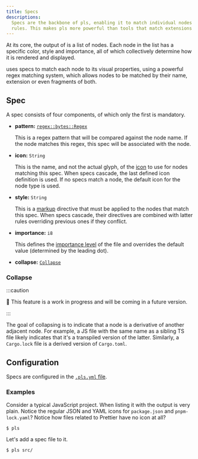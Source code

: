 ```yaml
---
title: Specs
descriptions:
  Specs are the backbone of pls, enabling it to match individual nodes to style
  rules. This makes pls more powerful than tools that match extensions or types.
---
```



At its core, the output of <Pls /> is a list of nodes. Each node in the list has
a specific color, style and importance, all of which collectively determine how
it is rendered and displayed.

<Pls /> uses specs to match each node to its visual properties, using a powerful
regex matching system, which allows nodes to be matched by their name, extension
or even fragments of both.

## Spec

A spec consists of four components, of which only the first is mandatory.

- **pattern:**
  [`regex::bytes::Regex`](https://docs.rs/regex/latest/regex/bytes/struct.Regex.html)

  This is a regex pattern that will be compared against the node name. If the
  node matches this regex, this spec will be associated with the node.

- **icon:** `String`

  This is the name, and not the actual glyph, of the [icon](/pls/features/icons)
  to use for nodes matching this spec. When specs cascade, the last defined icon
  definition is used. If no specs match a node, the default icon for the node
  type is used.

- **style:** `String`

  This is a [markup](/pls/guides/markup) directive that must be applied to the
  nodes that match this spec. When specs cascade, their directives are combined
  with latter rules overriding previous ones if they conflict.

- **importance:** `i8`

  This defines the [importance level](/pls/features/importance/) of the file and
  overrides the default value (determined by the leading dot).

- **collapse:** [`Collapse`](#collapse)

### Collapse

:::caution

🚧 This feature is a work in progress and will be coming in a future version.

:::

The goal of collapsing is to indicate that a node is a derivative of another
adjacent node. For example, a JS file with the same name as a sibling TS file
likely indicates that it's a transpiled version of the latter. Similarly, a
`Cargo.lock` file is a derived version of `Cargo.toml`.

## Configuration

Specs are configured in the [`.pls.yml` file](/pls/guides/conf/).

### Examples

Consider a typical JavaScript project. When listing it with <Pls /> the output
is very plain. Notice the regular JSON and YAML icons for `package.json` and
`pnpm-lock.yaml`? Notice how files related to Prettier have no icon at all?

```console
$ pls
```

<SpecsDef />

Let's add a spec file to it.

<SpecsConf />

<SpecsConfd />

```console
$ pls src/
```

<SpecsConfdSrc />
